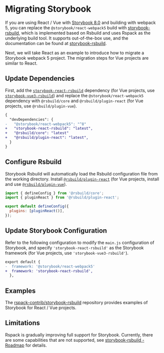 # Migrating Storybook

If you are using React / Vue with [Storybook 8.0](https://storybook.js.org/) and building with webpack 5, you can replace the `@storybook/react-webpack5` build with [storybook-rsbuild](https://github.com/rspack-contrib/storybook-rsbuild), which is implemented based on Rsbuild and uses Rspack as the underlying build tool. It supports out-of-the-box use, and the documentation can be found at [storybook-rsbuild](https://github.com/rspack-contrib/storybook-rsbuild).

Next, we will take React as an example to introduce how to migrate a Storybook webpack 5 project. The migration steps for Vue projects are similar to React.

## Update Dependencies

First, add the [`storybook-react-rsbuild`](https://www.npmjs.com/package/storybook-react-rsbuild) dependency (for Vue projects, use [`storybook-vue3-rsbuild`](https://www.npmjs.com/package/storybook-vue3-rsbuild)) and replace the `@storybook/react-webpack5` dependency with `@rsbuild/core` and `@rsbuild/plugin-react` (for Vue projects, use `@rsbuild/plugin-vue`).

```diff title=package.json
{
  "devDependencies": {
-   "@storybook/react-webpack5": "^8"
+   "storybook-react-rsbuild": "latest",
+   "@rsbuild/core": "latest"
+   "@rsbuild/plugin-react": "latest",
  }
}
```

## Configure Rsbuild

Storybook Rsbuild will automatically load the Rsbuild configuration file from the working directory. Install [`@rsbuild/plugin-react`](https://rsbuild.dev/guide/framework/react) (for Vue projects, install and use [`@rsbuild/plugin-vue`](https://rsbuild.dev/guide/framework/vue3)).

```js
import { defineConfig } from '@rsbuild/core';
import { pluginReact } from '@rsbuild/plugin-react';

export default defineConfig({
  plugins: [pluginReact()],
});
```

## Update Storybook Configuration

Refer to the following configuration to modify the `main.js` configuration of Storybook, and specify `'storybook-react-rsbuild'` as the Storybook framework (for Vue projects, use `'storybook-vue3-rsbuild'`).

```diff title=.storybook/main.js
export default {
-  framework: '@storybook/react-webpack5'
+  framework: 'storybook-react-rsbuild',
  },
```

## Examples

The [rspack-contrib/storybook-rsbuild](https://github.com/rspack-contrib/storybook-rsbuild/tree/main/sandboxes) repository provides examples of Storybook for React / Vue projects.

## Limitations

Rspack is gradually improving full support for Storybook. Currently, there are some capabilities that are not supported, see [storybook-rsbuild - Roadmap](https://github.com/rspack-contrib/storybook-rsbuild#roadmap) for details.
